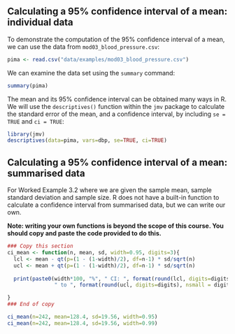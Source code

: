 ## Calculating a 95% confidence interval of a mean: individual data {#sec-cimean-r-ind}

To demonstrate the computation of the 95% confidence interval of a mean, we can use the data from `mod03_blood_pressure.csv`:

```r
pima <- read.csv("data/examples/mod03_blood_pressure.csv")
```

We can examine the data set using the `summary` command:

```r
summary(pima)
```

The mean and its 95% confidence interval can be obtained many ways in R. We will use the `descriptives()` function within the `jmv` package to calculate the standard error of the mean, and a confidence interval, by including `se = TRUE` and `ci = TRUE`:

```r
library(jmv)
descriptives(data=pima, vars=dbp, se=TRUE, ci=TRUE)
```

## Calculating a 95% confidence interval of a mean: summarised data {#sec-cimean-r-summ}

For Worked Example 3.2 where we are given the sample mean, sample standard deviation and sample size. R does not have a built-in function to calculate a confidence interval from summarised data, but we can write our own.

**Note: writing your own functions is beyond the scope of this course. You should copy and paste the code provided to do this.**

```r
### Copy this section
ci_mean <- function(n, mean, sd, width=0.95, digits=3){
  lcl <- mean - qt(p=(1 - (1-width)/2), df=n-1) * sd/sqrt(n)
  ucl <- mean + qt(p=(1 - (1-width)/2), df=n-1) * sd/sqrt(n)
  
  print(paste0(width*100, "%", " CI: ", format(round(lcl, digits=digits), nsmall = digits),
               " to ", format(round(ucl, digits=digits), nsmall = digits) ))

}
### End of copy

ci_mean(n=242, mean=128.4, sd=19.56, width=0.95)
ci_mean(n=242, mean=128.4, sd=19.56, width=0.99)
```
